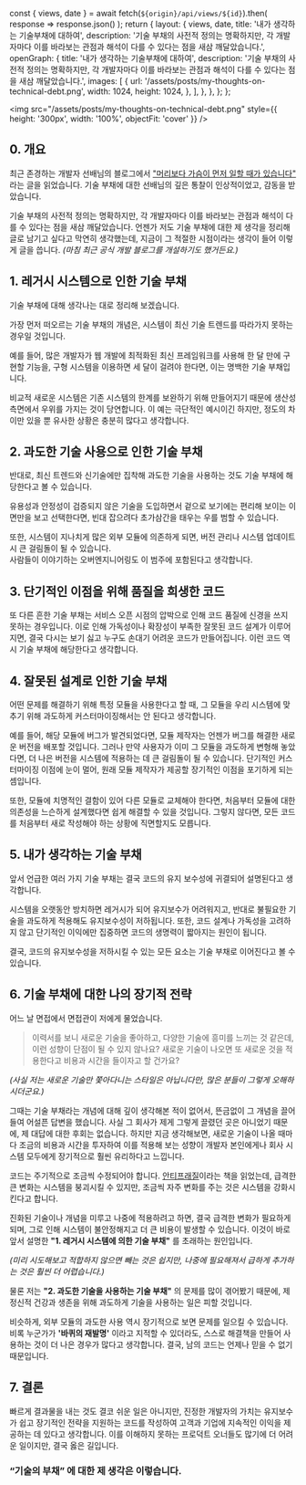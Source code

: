   const { views, date } = await fetch(`${origin}/api/views/${id}`).then(
    response => response.json()
  );
  return {
    layout: {
      views,
      date,
      title: '내가 생각하는 기술부채에 대하여',
      description:
        '기술 부채의 사전적 정의는 명확하지만, 각 개발자마다 이를 바라보는 관점과 해석이 다를 수 있다는 점을 새삼 깨달았습니다.',
      openGraph: {
        title: '내가 생각하는 기술부채에 대하여',
        description:
          '기술 부채의 사전적 정의는 명확하지만, 각 개발자마다 이를 바라보는 관점과 해석이 다를 수 있다는 점을 새삼 깨달았습니다.',
        images: [
          {
            url: '/assets/posts/my-thoughts-on-technical-debt.png',
            width: 1024,
            height: 1024,
          },
        ],
      },
    },
  };
};

<img
  src="/assets/posts/my-thoughts-on-technical-debt.png"
  style={{ height: '300px', width: '100%', objectFit: 'cover' }}
/>

## 0. 개요

최근 존경하는 개발자 선배님의 블로그에서 ["머리보다 가슴이 먼저 일할 때가 있습니다"](https://medium.com/@ysyang/b8056b8f1435) 라는 글을 읽었습니다. 기술 부채에 대한 선배님의 깊은 통찰이 인상적이었고, 감동을 받았습니다.

기술 부채의 사전적 정의는 명확하지만, 각 개발자마다 이를 바라보는 관점과 해석이 다를 수 있다는 점을 새삼 깨달았습니다. 언젠가 저도 기술 부채에 대한 제 생각을 정리해 글로 남기고 싶다고 막연히 생각했는데, 지금이 그 적절한 시점이라는 생각이 들어 이렇게 글을 씁니다. _(마침 최근 공식 개발 블로그를 개설하기도 했거든요.)_

## 1. 레거시 시스템으로 인한 기술 부채

기술 부채에 대해 생각나는 대로 정리해 보겠습니다.

가장 먼저 떠오르는 기술 부채의 개념은, 시스템이 최신 기술 트렌드를 따라가지 못하는 경우일 것입니다.

예를 들어, 많은 개발자가 웹 개발에 최적화된 최신 프레임워크를 사용해 한 달 만에 구현할 기능을, 구형 시스템을 이용하면 세 달이 걸려야 한다면, 이는 명백한 기술 부채입니다.

비교적 새로운 시스템은 기존 시스템의 한계를 보완하기 위해 만들어지기 때문에 생산성 측면에서 우위를 가지는 것이 당연합니다. 이 예는 극단적인 예시이긴 하지만, 정도의 차이만 있을 뿐 유사한 상황은 충분히 많다고 생각합니다.

## 2. 과도한 기술 사용으로 인한 기술 부채

반대로, 최신 트렌드와 신기술에만 집착해 과도한 기술을 사용하는 것도 기술 부채에 해당한다고 볼 수 있습니다.

유용성과 안정성이 검증되지 않은 기술을 도입하면서 겉으로 보기에는 편리해 보이는 이면만을 보고 선택한다면, 빈대 잡으려다 초가삼간을 태우는 우를 범할 수 있습니다.

또한, 시스템이 지나치게 많은 외부 모듈에 의존하게 되면, 버전 관리나 시스템 업데이트 시 큰 걸림돌이 될 수 있습니다.  
사람들이 이야기하는 오버엔지니어링도 이 범주에 포함된다고 생각합니다.

## 3. 단기적인 이점을 위해 품질을 희생한 코드

또 다른 흔한 기술 부채는 서비스 오픈 시점의 압박으로 인해 코드 품질에 신경을 쓰지 못하는 경우입니다. 이로 인해 가독성이나 확장성이 부족한 잘못된 코드 설계가 이루어지면, 결국 다시는 보기 싫고 누구도 손대기 어려운 코드가 만들어집니다. 이런 코드 역시 기술 부채에 해당한다고 생각합니다.

## 4. 잘못된 설계로 인한 기술 부채

어떤 문제를 해결하기 위해 특정 모듈을 사용한다고 할 때, 그 모듈을 우리 시스템에 맞추기 위해 과도하게 커스터마이징해서는 안 된다고 생각합니다.

예를 들어, 해당 모듈에 버그가 발견되었다면, 모듈 제작자는 언젠가 버그를 해결한 새로운 버전을 배포할 것입니다. 그러나 만약 사용자가 이미 그 모듈을 과도하게 변형해 놓았다면, 더 나은 버전을 시스템에 적용하는 데 큰 걸림돌이 될 수 있습니다. 단기적인 커스터마이징 이점에 눈이 멀어, 원래 모듈 제작자가 제공할 장기적인 이점을 포기하게 되는 셈입니다.  

또한, 모듈에 치명적인 결함이 있어 다른 모듈로 교체해야 한다면, 처음부터 모듈에 대한 의존성을 느슨하게 설계했다면 쉽게 해결할 수 있을 것입니다. 그렇지 않다면, 모든 코드를 처음부터 새로 작성해야 하는 상황에 직면할지도 모릅니다.

## 5. 내가 생각하는 기술 부채

앞서 언급한 여러 가지 기술 부채는 결국 코드의 유지 보수성에 귀결되어 설명된다고 생각합니다.

시스템을 오랫동안 방치하면 레거시가 되어 유지보수가 어려워지고, 반대로 불필요한 기술을 과도하게 적용해도 유지보수성이 저하됩니다. 또한, 코드 설계나 가독성을 고려하지 않고 단기적인 이익에만 집중하면 코드의 생명력이 짧아지는 원인이 됩니다.

결국, 코드의 유지보수성을 저하시킬 수 있는 모든 요소는 기술 부채로 이어진다고 볼 수 있습니다.

## 6. 기술 부채에 대한 나의 장기적 전략

어느 날 면접에서 면접관이 저에게 물었습니다.

> 이력서를 보니 새로운 기술을 좋아하고, 다양한 기술에 흥미를 느끼는 것 같은데, 이런 성향이 단점이 될 수 있지 않나요? 새로운 기술이 나오면 또 새로운 것을 적용한다고 비용과 시간을 들이자고 할 건가요?

_(사실 저는 새로운 기술만 쫓아다니는 스타일은 아닙니다만, 많은 분들이 그렇게 오해하시더군요.)_

그때는 기술 부채라는 개념에 대해 깊이 생각해본 적이 없어서, 뜬금없이 그 개념을 끌어들여 어설픈 답변을 했습니다. 사실 그 회사가 제게 그렇게 끌렸던 곳은 아니었기 때문에, 제 대답에 대한 후회는 없습니다. 하지만 지금 생각해보면, 새로운 기술이 나올 때마다 조금의 비용과 시간을 투자하여 이를 적용해 보는 성향이 개발자 본인에게나 회사 시스템 모두에게 장기적으로 훨씬 유리하다고 느낍니다.

코드는 주기적으로 조금씩 수정되어야 합니다. [안티프래질](https://www.yes24.com/Product/Goods/11087684)이라는 책을 읽었는데, 급격한 큰 변화는 시스템을 붕괴시킬 수 있지만, 조금씩 자주 변화를 주는 것은 시스템을 강화시킨다고 합니다.

진화된 기술이나 개념을 미루고 나중에 적용하려고 하면, 결국 급격한 변화가 필요하게 되며, 그로 인해 시스템이 불안정해지고 더 큰 비용이 발생할 수 있습니다. 이것이 바로 앞서 설명한 **"1. 레거시 시스템에 의한 기술 부채"** 를 초래하는 원인입니다.

_(미리 시도해보고 적합하지 않으면 빼는 것은 쉽지만, 나중에 필요해져서 급하게 추가하는 것은 훨씬 더 어렵습니다.)_

물론 저는 **"2. 과도한 기술을 사용하는 기술 부채"** 의 문제를 많이 겪어봤기 때문에, 제 정신적 건강과 생존을 위해 과도하게 기술을 사용하는 일은 피할 것입니다.

비슷하게, 외부 모듈의 과도한 사용 역시 장기적으로 보면 문제를 일으킬 수 있습니다. 비록 누군가가 **'바퀴의 재발명'** 이라고 지적할 수 있더라도, 스스로 해결책을 만들어 사용하는 것이 더 나은 경우가 많다고 생각합니다. 결국, 남의 코드는 언제나 믿을 수 없기 때문입니다.

## 7. 결론

빠르게 결과물을 내는 것도 결코 쉬운 일은 아니지만, 진정한 개발자의 가치는 유지보수가 쉽고 장기적인 전략을 지원하는 코드를 작성하여 고객과 기업에 지속적인 이익을 제공하는 데 있다고 생각합니다. 이를 이해하지 못하는 프로덕트 오너들도 많기에 더 어려운 일이지만, 결국 옳은 길입니다.

### **“기술의 부채”** 에 대한 제 생각은 이렇습니다.
